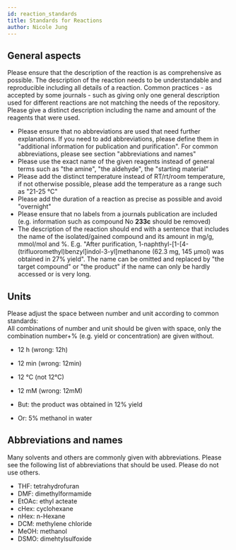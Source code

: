 ```yaml
---
id: reaction_standards
title: Standards for Reactions
author: Nicole Jung
---
```


## General aspects

Please ensure that the description of the reaction is as comprehensive as possible. The description of the reaction needs to be understandable and reproducible including all details of a reaction. Common practices - as accepted by some journals - such as giving only one general description used for different reactions are not matching the needs of the repository. Please give a distinct description including the name and amount of the reagents that were used.

- Please ensure that no abbreviations are used that need further explanations. If you need to add abbreviations, please define them in "additional information for publication and purification". For common abbreviations, please see section "abbreviations and names"
- Please use the exact name of the given reagents instead of general terms such as "the amine", "the aldehyde", the "starting material"
- Please add the distinct temperature instead of RT/rt/room temperature, if not otherwise possible, please add the temperature as a range such as "21-25 °C"
- Please add the duration of a reaction as precise as possible and avoid "overnight"
- Please ensure that no labels from a journals publication are included (e.g. information such as compound No **233c** should be removed)
- The description of the reaction should end with a sentence that includes the name of the isolated/gained compound and its amount in mg/g, mmol/mol and %. E.g. "After purification, 1-naphthyl-[1-[4-(trifluoromethyl)benzyl]indol-3-yl]methanone (62.3 mg, 145 μmol) was obtained in 27% yield". The name can be omitted and replaced by "the target compound" or "the product" if the name can only be hardly accessed or is very long.

## Units

Please adjust the space between number and unit according to common standards:  
All combinations of number and unit should be given with space, only the combination number+% (e.g. yield or concentration) are given without.

- 12 h (wrong: 12h) <!--truncate-->
- 12 min (wrong: 12min)
- 12 °C (not 12°C)
- 12 mM (wrong: 12mM)

- But: the product was obtained in 12% yield
- Or: 5% methanol in water

## Abbreviations and names

Many solvents and others are commonly given with abbreviations. Please see the following list of abbreviations that should be used. Please do not use others.

- THF: tetrahydrofuran
- DMF: dimethylformamide
- EtOAc: ethyl acteate
- cHex: cyclohexane
- nHex: n-Hexane
- DCM: methylene chloride
- MeOH: methanol
- DSMO: dimehtylsulfoxide
